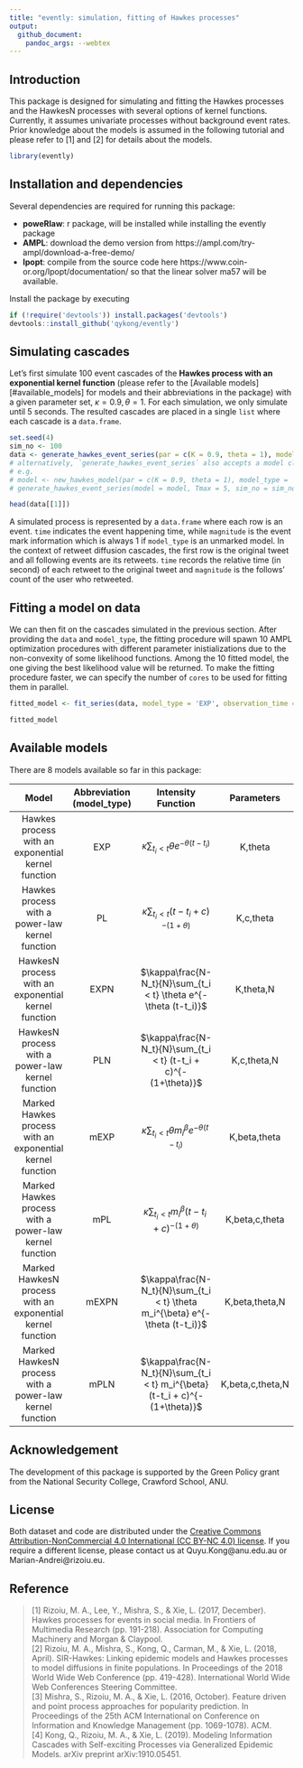 ```yaml
---
title: "evently: simulation, fitting of Hawkes processes"
output:
  github_document:
    pandoc_args: --webtex
---
```

## Introduction

This package is designed for simulating and fitting the Hawkes processes and the HawkesN processes with several options of kernel functions. Currently, it assumes univariate processes without background event rates. Prior knowledge about the models is assumed in the following tutorial and please refer to [1] and [2] for details about the models.

```r
library(evently)
```

## Installation and dependencies
Several dependencies are required for running this package:

  - **poweRlaw**: r package, will be installed while installing the evently package
  - **AMPL**: download the demo version from https://ampl.com/try-ampl/download-a-free-demo/
  - **Ipopt**: compile from the source code here https://www.coin-or.org/Ipopt/documentation/ so that the linear solver ma57 will be available.
 
Install the package by executing
```r
if (!require('devtools')) install.packages('devtools')
devtools::install_github('qykong/evently')
```

## Simulating cascades

Let's first simulate 100 event cascades of the **Hawkes process with an exponential kernel function** (please refer to the [Available models][#available_models] for models and their abbreviations in the package) with a given parameter set, $\kappa = 0.9, \theta = 1$. For each simulation, we only simulate until 5 seconds. The resulted cascades are placed in a single `list` where each cascade is a `data.frame`.

```r
set.seed(4)
sim_no <- 100
data <- generate_hawkes_event_series(par = c(K = 0.9, theta = 1), model_type = 'EXP', Tmax = 5, sim_no = sim_no)
# alternatively, `generate_hawkes_event_series` also accepts a model class object
# e.g.
# model <- new_hawkes_model(par = c(K = 0.9, theta = 1), model_type = 'EXP')
# generate_hawkes_event_series(model = model, Tmax = 5, sim_no = sim_no)

head(data[[1]])
```
A simulated process is represented by a `data.frame` where each row is an event. `time` indicates the event happening time, while `magnitude` is the event mark information which is always 1 if `model_type` is an unmarked model. In the context of retweet diffusion cascades, the first row is the original tweet and all following events are its retweets. `time` records the relative time (in second) of each retweet to the original tweet and `magnitude` is the follows' count of the user who retweeted.

## Fitting a model on data

We can then fit on the cascades simulated in the previous section. After providing the `data` and `model_type`, the fitting procedure will spawn 10 AMPL optimization procedures with different parameter inistializations due to the non-convexity of some likelihood functions. Among the 10 fitted model, the one giving the best likelihood value will be returned. To make the fitting procedure faster, we can specify the number of `cores` to be used for fitting them in parallel.
```r
fitted_model <- fit_series(data, model_type = 'EXP', observation_time = 5, cores = 10)

fitted_model
```

## Available models

There are 8 models available so far in this package:

|                            Model                           | Abbreviation (model_type) |                              Intensity Function                              |    Parameters    |
|:----------------------------------------------------------:|:-------------------------:|:----------------------------------------------------------------------------:|:----------------:|
|     Hawkes process with an exponential kernel function     |            EXP            |               $\kappa\sum_{t_i < t} \theta e^{-\theta (t-t_i)}$              |      K,theta     |
|       Hawkes process with a power-law kernel function      |             PL            |               $\kappa\sum_{t_i < t} (t-t_i + c)^{-(1+\theta)}$               |     K,c,theta    |
|     HawkesN process with an exponential kernel function    |            EXPN           |       $\kappa\frac{N-N_t}{N}\sum_{t_i < t} \theta e^{-\theta (t-t_i)}$       |     K,theta,N    |
|      HawkesN process with a power-law kernel function      |            PLN            |        $\kappa\frac{N-N_t}{N}\sum_{t_i < t} (t-t_i + c)^{-(1+\theta)}$       |    K,c,theta,N   |
|  Marked Hawkes process with an exponential kernel function |            mEXP           |         $\kappa\sum_{t_i < t} \theta m_i^{\beta} e^{-\theta (t-t_i)}$        |   K,beta,theta   |
|   Marked Hawkes process with a power-law kernel function   |            mPL            |  $\kappa\sum_{t_i < t} m_i^{\beta} (t-t_i + c)^{-(1+\theta)}$ |  K,beta,c,theta  |
| Marked HawkesN process with an exponential kernel function |           mEXPN           | $\kappa\frac{N-N_t}{N}\sum_{t_i < t} \theta m_i^{\beta} e^{-\theta (t-t_i)}$ |  K,beta,theta,N  |
|   Marked HawkesN process with a power-law kernel function  |            mPLN           |  $\kappa\frac{N-N_t}{N}\sum_{t_i < t} m_i^{\beta}(t-t_i + c)^{-(1+\theta)}$  | K,beta,c,theta,N |

## Acknowledgement

The development of this package is supported by the Green Policy grant from the National Security College, Crawford School, ANU.

## License

Both dataset and code are distributed under the [Creative Commons Attribution-NonCommercial 4.0 International (CC BY-NC 4.0) license](https://creativecommons.org/licenses/by-nc/4.0/). If you require a different license, please contact us at Quyu.Kong@anu.edu.au or Marian-Andrei@rizoiu.eu.

## Reference

> [1] Rizoiu, M. A., Lee, Y., Mishra, S., & Xie, L. (2017, December). Hawkes processes for events in social media. In Frontiers of Multimedia Research (pp. 191-218). Association for Computing Machinery and Morgan & Claypool.  
[2] Rizoiu, M. A., Mishra, S., Kong, Q., Carman, M., & Xie, L. (2018, April). SIR-Hawkes: Linking epidemic models and Hawkes processes to model diffusions in finite populations. In Proceedings of the 2018 World Wide Web Conference (pp. 419-428). International World Wide Web Conferences Steering Committee.  
[3] Mishra, S., Rizoiu, M. A., & Xie, L. (2016, October). Feature driven and point process approaches for popularity prediction. In Proceedings of the 25th ACM International on Conference on Information and Knowledge Management (pp. 1069-1078). ACM.  
[4] Kong, Q., Rizoiu, M. A., & Xie, L. (2019). Modeling Information Cascades with Self-exciting Processes via Generalized Epidemic Models. arXiv preprint arXiv:1910.05451.  
